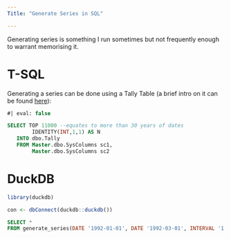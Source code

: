 ```yaml
---
Title: "Generate Series in SQL"

---
```


Generating series is something I run sometimes but not frequently enough to warrant memorising it.

# T-SQL

Generating a series can be done using a Tally Table (a brief intro on it can be found [here](https://www.sqlservercentral.com/articles/the-numbers-or-tally-table-what-it-is-and-how-it-replaces-a-loop-1)):

```sql
#| eval: false

SELECT TOP 11000 --equates to more than 30 years of dates
        IDENTITY(INT,1,1) AS N
   INTO dbo.Tally
   FROM Master.dbo.SysColumns sc1,
        Master.dbo.SysColumns sc2

```


# DuckDB

```r

library(duckdb)

con <- dbConnect(duckdb::duckdb())

```


```sql

SELECT *
FROM generate_series(DATE '1992-01-01', DATE '1992-03-01', INTERVAL '1' MONTH);

```




